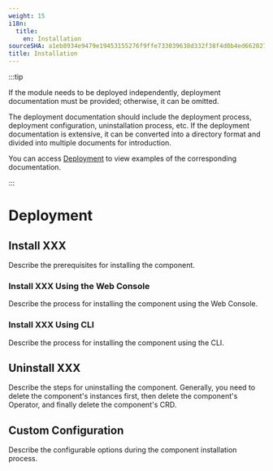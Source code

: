 ```yaml
---
weight: 15
i18n:
  title:
    en: Installation
sourceSHA: a1eb8934e9479e19453155276f9ffe733039638d332f38f4d0b4ed662827991d
title: Installation
---
```


:::tip

If the module needs to be deployed independently, deployment documentation must be provided; otherwise, it can be omitted.

The deployment documentation should include the deployment process, deployment configuration, uninstallation process, etc. If the deployment documentation is extensive, it can be converted into a directory format and divided into multiple documents for introduction.

You can access [Deployment](https://product-doc-guide.alauda.cn/template/installation/example.html) to view examples of the corresponding documentation.

:::

# Deployment

## Install XXX

Describe the prerequisites for installing the component.

### Install XXX Using the Web Console

Describe the process for installing the component using the Web Console.

### Install XXX Using CLI

Describe the process for installing the component using the CLI.

## Uninstall XXX

Describe the steps for uninstalling the component. Generally, you need to delete the component's instances first, then delete the component's Operator, and finally delete the component's CRD.

## Custom Configuration

Describe the configurable options during the component installation process.
